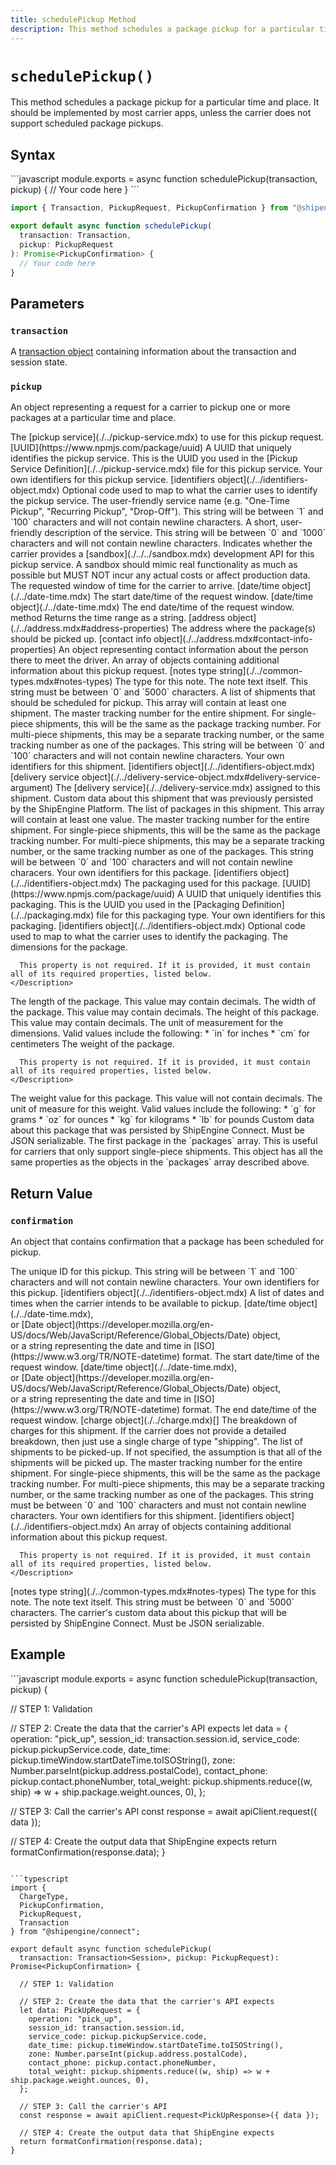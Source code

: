 ```yaml
---
title: schedulePickup Method
description: This method schedules a package pickup for a particular time and place.
---
```



`schedulePickup()`
===========================
This method schedules a package pickup for a particular time and place. It should be implemented by most carrier apps, unless the carrier does not
support scheduled package pickups.


Syntax
-----------------------------------------------
<CodeWrapper>
```javascript
module.exports = async function schedulePickup(transaction, pickup) {
  // Your code here
}
```

```typescript
import { Transaction, PickupRequest, PickupConfirmation } from "@shipengine/connect";

export default async function schedulePickup(
  transaction: Transaction,
  pickup: PickupRequest
): Promise<PickupConfirmation> {
  // Your code here
}
```
</CodeWrapper>



Parameters
-----------------------------------------------

### `transaction`
A [transaction object](../transaction.mdx) containing information about the transaction and session state.

### `pickup`
An object representing a request for a carrier to pickup one or more packages at a particular time and place.

<Reference>

  <Field name="pickupService" type="object" nullable={false}>
    <Description>
      The [pickup service](./../pickup-service.mdx) to use for this pickup request.
    </Description>
  </Field>

  <Field name="pickupService.id" nullable={false}>
    <Type>
      [UUID](https://www.npmjs.com/package/uuid)
    </Type>
    <Description>
      A UUID that uniquely identifies the pickup service. This is the UUID you used in the [Pickup Service Definition](./../pickup-service.mdx) file for this pickup service.
    </Description>
  </Field>

  <Field name="pickupService.identifiers" nullable={false}>
    <Description>
      Your own identifiers for this pickup service.
    </Description>
    <Type>
      [identifiers object](./../identifiers-object.mdx)
    </Type>
  </Field>

  <Field name="pickupService.code" type="string" nullable={false}>
    <Description>
      Optional code used to map to what the carrier uses to identify the pickup service.
    </Description>
  </Field>

  <Field name="pickupService.name" type="string" nullable={false}>
    <Description>
      The user-friendly service name (e.g. "One-Time Pickup", "Recurring Pickup", "Drop-Off"). This string will be between `1` and `100` characters and will not contain newline characters.
    </Description>
  </Field>

  <Field name="pickupService.description" type="string" nullable={false}>
    <Description>
      A short, user-friendly description of the service. This string will be between `0` and `1000` characters and will not contain newline characters.
    </Description>
  </Field>

  <Field name="pickupService.hasSandbox" type="boolean" nullable={false}>
    <Description>
      Indicates whether the carrier provides a [sandbox](./../../sandbox.mdx) development API for this pickup service. A sandbox should mimic real functionality as much as possible but MUST NOT incur any actual costs or affect production data.
    </Description>
  </Field>

  <Field name="timeWindow" type="object" nullable={false}>
    <Description>
      The requested window of time for the carrier to arrive.
    </Description>
  </Field>

  <Field name="timeWindow.startDateTime" nullable={true}>
    <Type>
      [date/time object](./../date-time.mdx)
    </Type>
    <Description>
      The start date/time of the request window.
    </Description>
  </Field>

  <Field name="timeWindow.endDateTime" nullable={true}>
    <Type>
      [date/time object](./../date-time.mdx)
    </Type>
    <Description>
      The end date/time of the request window.
    </Description>
  </Field>

  <Field name="timeWindow.toString()" nullable={false}>
    <Type>
      method
    </Type>
    <Description>
      Returns the time range as a string.
    </Description>
  </Field>

  <Field name="address" nullable={false}>
    <Type>
      [address object](./../address.mdx#address-properties)
    </Type>
    <Description>
      The address where the package(s) should be picked up.
    </Description>
  </Field>

  <Field name="contact" nullable={false}>
    <Type>
      [contact info object](./../address.mdx#contact-info-properties)
    </Type>
    <Description>
      An object representing contact information about the person there to meet the driver.
    </Description>
  </Field>

  <Field name="notes" type="object[]" nullable={false}>
    <Description>
      An array of objects containing additional information about this pickup request.
    </Description>
  </Field>

  <Field name="notes[].type" nullable={false}>
    <Type>
      [notes type string](./../common-types.mdx#notes-types)
    </Type>
    <Description>
      The type for this note.
    </Description>
  </Field>

  <Field name="notes[].text" type="string" nullable={false}>
    <Description>
      The note text itself. This string must be between `0` and `5000` characters.
    </Description>
  </Field>

  <Field name="shipments" type="object[]" nullable={false}>
    <Description>
      A list of shipments that should be scheduled for pickup. This array will contain at least one shipment.
    </Description>
  </Field>

  <Field name="shipments[].trackingNumber" type="string" nullable={false}>
    <Description>
      The master tracking number for the entire shipment. For single-piece shipments, this will be the same as the package tracking number.  For multi-piece shipments, this may be a separate tracking number, or the same tracking number as one of the packages. This string will be between `0` and `100` characters and will not contain newline characters.
    </Description>
  </Field>

  <Field name="shipments[].identifiers" nullable={false}>
    <Description>
      Your own identifiers for this shipment.
    </Description>
    <Type>
      [identifiers object](./../identifiers-object.mdx)
    </Type>
  </Field>

  <Field name="shipments[].deliveryService" nullable={false}>
    <Type>
      [delivery service object](./../delivery-service-object.mdx#delivery-service-argument)
    </Type>
    <Description>
      The [delivery service](./../delivery-service.mdx) assigned to this shipment.
    </Description>
  </Field>

  <Field name="shipments[].metadata" type="object" nullable={false}>
    <Description>
      Custom data about this shipment that was previously persisted by the ShipEngine Platform.
    </Description>
  </Field>

  <Field name="shipments[].packages" type="object[]" nullable={false}>
    <Description>
      The list of packages in this shipment. This array will contain at least one value.
    </Description>
  </Field>

  <Field name="shipments.packages[].trackingNumber" type="string" nullable={false}>
    <Description>
      The master tracking number for the entire shipment. For single-piece shipments, this will be the same as the package tracking number.  For multi-piece shipments, this may be a separate tracking number, or the same tracking number as one of the packages. This string will be between `0` and `100` characters and will not contain newline characers.
    </Description>
  </Field>

  <Field name="shipments[].packages[].identifiers" nullable={false}>
    <Description>
      Your own identifiers for this package.
    </Description>
    <Type>
      [identifiers object](./../identifiers-object.mdx)
    </Type>
  </Field>

  <Field name="shipments[].packages[].packaging" type="object" nullable={false}>
    <Description>
      The packaging used for this package.
    </Description>
  </Field>

  <Field name="shipments[].packages[].packaging.id" nullable={false}>
    <Type>
      [UUID](https://www.npmjs.com/package/uuid)
    </Type>
    <Description>
      A UUID that uniquely identifies this packaging. This is the UUID you used in the [Packaging Definition](./../packaging.mdx) file for this packaging type.
    </Description>
  </Field>

  <Field name="shipments[].packages[].packaging.identifiers" nullable={false}>
    <Description>
      Your own identifiers for this packaging.
    </Description>
    <Type>
      [identifiers object](./../identifiers-object.mdx)
    </Type>
  </Field>

  <Field name="shipments[].packages[].packaging[].code" type="string" nullable={false}>
    <Description>
      Optional code used to map to what the carrier uses to identify the packaging.
    </Description>
  </Field>

  <Field name="shipments[].packages[].dimensions" type="object" nullable={true}>
    <Description>
      The dimensions for the package.

      This property is not required. If it is provided, it must contain all of its required properties, listed below.
    </Description>
  </Field>

  <Field name="shipments[].packages[].dimensions.length" type="number" nullable={false}>
    <Description>
      The length of the package. This value may contain decimals.
    </Description>
  </Field>

  <Field name="shipments[].packages[].dimensions.width" type="number" nullable={false}>
    <Description>
      The width of the package. This value may contain decimals.
    </Description>
  </Field>

  <Field name="shipments[].packages[].dimensions.height" type="number" nullable={false}>
    <Description>
      The height of this package. This value may contain decimals.
    </Description>
  </Field>

  <Field name="shipments[].packages[].dimensions.unit" type="string" nullable={false}>
    <Description>
      The unit of measurement for the dimensions. Valid values include the following:
      * `in` for inches
      * `cm` for centimeters
    </Description>
  </Field>

  <Field name="shipments[].packages[].weight" type="object" nullable={true}>
    <Description>
      The weight of the package.

      This property is not required. If it is provided, it must contain all of its required properties, listed below.
    </Description>
  </Field>

  <Field name="shipments[].packages[].weight.value" type="number" nullable={false}>
    <Description>
      The weight value for this package. This value will not contain decimals.
    </Description>
  </Field>

  <Field name="shipments[].packages[].weight.unit" type="string" nullable={false}>
    <Description>
      The unit of measure for this weight. Valid values include the following:
      * `g` for grams
      * `oz` for ounces
      * `kg` for kilograms
          * `lb` for pounds
    </Description>
  </Field>

  <Field name="shipments[].packages[].metadata" type="object" nullable={true}>
    <Description>
      Custom data about this package that was persisted by ShipEngine Connect. Must be JSON serializable.
    </Description>
  </Field>

  <Field name="shipments[].package" type="object" nullable={false}>
    <Description>
      The first package in the `packages` array. This is useful for carriers that only support single-piece shipments. This object has all the same properties as the objects in the `packages` array described above.
    </Description>
  </Field>

</Reference>



Return Value
-----------------------------------------------
### `confirmation`
An object that contains confirmation that a package has been scheduled for pickup.

<Reference>

  <Field name="id" type="string" required={true}>
    <Description>
      The unique ID for this pickup. This string will be between `1` and `100` characters and will not contain newline characters.
    </Description>
  </Field>

  <Field name="identifiers" required={false}>
    <Description>
      Your own identifiers for this pickup.
    </Description>
    <Type>
      [identifiers object](./../identifiers-object.mdx)
    </Type>
  </Field>

  <Field name="timeWindows" type="object[]" required={true}>
    <Description>
      A list of dates and times when the carrier intends to be available to pickup.
    </Description>
  </Field>

  <Field name="timeWindows[].startDateTime" required={false}>
   <Type>
     [date/time object](./../date-time.mdx), <br/>
     or [Date object](https://developer.mozilla.org/en-US/docs/Web/JavaScript/Reference/Global_Objects/Date) object, <br/>
     or a string representing the date and time in [ISO](https://www.w3.org/TR/NOTE-datetime) format.
   </Type>
    <Description>
      The start date/time of the request window.
    </Description>
  </Field>

  <Field name="timeWindows[].endDateTime" required={false}>
    <Type>
      [date/time object](./../date-time.mdx), <br/>
      or [Date object](https://developer.mozilla.org/en-US/docs/Web/JavaScript/Reference/Global_Objects/Date) object, <br/>
      or a string representing the date and time in [ISO](https://www.w3.org/TR/NOTE-datetime) format.
    </Type>
    <Description>
      The end date/time of the request window.
    </Description>
  </Field>

  <Field name="charges" required={true}>
    <Type>
      [charge object](./../charge.mdx)[]
    </Type>
    <Description>
      The breakdown of charges for this shipment. If the carrier does not provide a detailed breakdown, then just use a
      single charge of type "shipping".
    </Description>
  </Field>

  <Field name="shipments" type="object[]" required={false}>
    <Description>
      The list of shipments to be picked-up. If not specified, the assumption is that all of the shipments will be picked up.
    </Description>
  </Field>

  <Field name="shipments[].trackingNumber" type="string" required={false}>
    <Description>
      The master tracking number for the entire shipment. For single-piece shipments, this will be the same as the package
      tracking number. For multi-piece shipments, this may be a separate tracking number, or the same tracking number as
      one of the packages.  This string must be between `0` and `100` characters and must not contain newline characters.
    </Description>
  </Field>

  <Field name="shipments[].identifiers" required={false}>
    <Description>
      Your own identifiers for this shipment.
    </Description>
    <Type>
      [identifiers object](./../identifiers-object.mdx)
    </Type>
  </Field>

  <Field name="notes" type="object[]" required={false}>
    <Description>
      An array of objects containing additional information about this pickup request.

      This property is not required. If it is provided, it must contain all of its required properties, listed below.
    </Description>
  </Field>

  <Field name="notes[].type" required={true}>
    <Type>
      [notes type string](./../common-types.mdx#notes-types)
    </Type>
    <Description>
      The type for this note.
    </Description>
  </Field>

  <Field name="notes[].text" type="string" required={true}>
    <Description>
      The note text itself. This string must be between `0` and `5000` characters.
    </Description>
  </Field>

  <Field name="metadata" type="object" required={false}>
    <Description>
      The carrier's custom data about this pickup that will be persisted by ShipEngine Connect. Must be JSON serializable.
    </Description>
  </Field>

</Reference>



Example
-----------------------------------------------
<CodeWrapper>
```javascript
module.exports = async function schedulePickup(transaction, pickup) {

  // STEP 1: Validation

  // STEP 2: Create the data that the carrier's API expects
  let data = {
    operation: "pick_up",
    session_id: transaction.session.id,
    service_code: pickup.pickupService.code,
    date_time: pickup.timeWindow.startDateTime.toISOString(),
    zone: Number.parseInt(pickup.address.postalCode),
    contact_phone: pickup.contact.phoneNumber,
    total_weight: pickup.shipments.reduce((w, ship) => w + ship.package.weight.ounces, 0),
  };

  // STEP 3: Call the carrier's API
  const response = await apiClient.request({ data });

  // STEP 4: Create the output data that ShipEngine expects
  return formatConfirmation(response.data);
}
```

```typescript
import {
  ChargeType,
  PickupConfirmation,
  PickupRequest,
  Transaction
} from "@shipengine/connect";

export default async function schedulePickup(
  transaction: Transaction<Session>, pickup: PickupRequest): Promise<PickupConfirmation> {

  // STEP 1: Validation

  // STEP 2: Create the data that the carrier's API expects
  let data: PickUpRequest = {
    operation: "pick_up",
    session_id: transaction.session.id,
    service_code: pickup.pickupService.code,
    date_time: pickup.timeWindow.startDateTime.toISOString(),
    zone: Number.parseInt(pickup.address.postalCode),
    contact_phone: pickup.contact.phoneNumber,
    total_weight: pickup.shipments.reduce((w, ship) => w + ship.package.weight.ounces, 0),
  };

  // STEP 3: Call the carrier's API
  const response = await apiClient.request<PickUpResponse>({ data });

  // STEP 4: Create the output data that ShipEngine expects
  return formatConfirmation(response.data);
}
```
</CodeWrapper>
